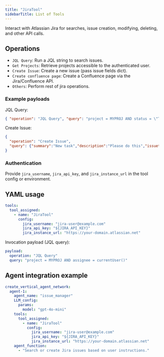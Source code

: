 ```yaml
---
title: "JiraTool"
sidebarTitle: List of Tools
---
```


Interact with Atlassian Jira for searches, issue creation, modifying, deleting, and other API calls.

## Operations

- `JQL Query`: Run a JQL string to search issues.
- `Get Projects`: Retrieve projects accessible to the authenticated user.
- `Create Issue`: Create a new issue (pass issue fields dict).
- `Create confluence page`: Create a Confluence page via the Jira/Confluence API.
- `Others`: Perform rest of jira operations.

### Example payloads

JQL Query:

```json
{ "operation": "JQL Query", "query": "project = MYPROJ AND status = \"To Do\"" }
```

Create Issue:

```json
{
  "operation": "Create Issue",
  "query": {"summary":"New task","description":"Please do this","issuetype":{"name":"Task"},"project":{"key":"MYPROJ"}}
}
```

### Authentication

Provide `jira_username`, `jira_api_key`, and `jira_instance_url` in the tool config or environment.

## YAML usage

```yaml
tools:
  tool_assigned:
    - name: "JiraTool"
      config:
        jira_username: "jira-user@example.com"
        jira_api_key: "${JIRA_API_KEY}"
        jira_instance_url: "https://your-domain.atlassian.net"
```

Invocation payload (JQL query):

```yaml
payload:
  operation: "JQL Query"
  query: "project = MYPROJ AND assignee = currentUser()"
```



## Agent integration example

```yaml
create_vertical_agent_network:
  agent-1:
    agent_name: "issue_manager"
    LLM_config:
      params:
        model: "gpt-4o-mini"
    tools:
      tool_assigned:
        - name: "JiraTool"
          config:
            jira_username: "jira-user@example.com"
            jira_api_key: "${JIRA_API_KEY}"
            jira_instance_url: "https://your-domain.atlassian.net"
    agent_function:
      - "Search or create Jira issues based on user instructions."
```
